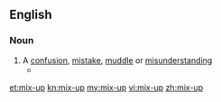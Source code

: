 {{also|mix up}}
==English==

===Noun===
{{en-noun|sg=[[mix]]-[[up]]}}

# A [[confusion]], [[mistake]], [[muddle]] or [[misunderstanding]]
#*{{quote-news
|year=2011
|date=October 1
|author=Phil McNulty
|title=Everton   0 - 2   Liverpool
|work=BBC Sport
|url=http://news.bbc.co.uk/sport2/hi/football/eng_prem/15045708.stm
|page=
|passage=Everton were, perhaps understandably, deflated at the setback and it was no surprise when Suarez added Liverpool's second after 82 minutes. Distin and Baines were involved in a '''mix-up''' as the Uruguayan advanced into the area, and he was not about to pass up the gift to shoot low past Howard.}}

[[et:mix-up]]
[[kn:mix-up]]
[[my:mix-up]]
[[vi:mix-up]]
[[zh:mix-up]]